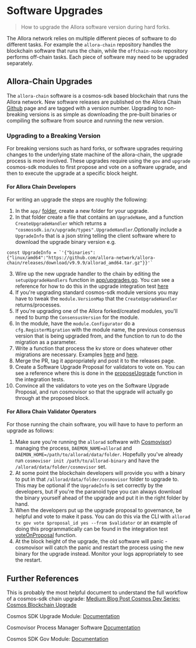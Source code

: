 # Software Upgrades

> How to upgrade the Allora software version during hard forks.

The Allora network relies on multiple different pieces of software to do different tasks.
For example the `allora-chain` repository handles the blockchain software that runs the chain, while
the `offchain-node` repository performs off-chain tasks. Each piece of software may need to
be upgraded separately.

## Allora-Chain Upgrades

The `allora-chain` software is a cosmos-sdk based blockchain that runs the Allora network. New 
software releases are published on the 
Allora Chain [Github](https://github.com/allora-network/allora-chain/releases) page and are tagged
with a version number. Upgrading to non-breaking versions is as simple as downloading the
pre-built binaries or compiling the software from source and running the new version.

### Upgrading to a Breaking Version

For breaking versions such as hard forks, or software upgrades requiring changes to the underlying
state machine of the allora-chain, the upgrade process is more involved. These upgrades require 
using the `gov` and `upgrade` cosmos-sdk modules to first propose and vote on a software upgrade,
and then to execute the upgrade at a specific block height.

#### For Allora Chain Developers

For writing an upgrade the steps are roughly the following:

1. In the `app/` [folder](https://github.com/allora-network/allora-chain/tree/main/app/upgrades), 
create a new folder for your upgrade. 
2. In that folder create a file that contains an `UpgradeName`, and a function `CreateUpgradeHandler` which 
returns a `"cosmossdk.io/x/upgrade/types".UpgradeHandler`.Optionally include a `UpgradeInfo` that is a json string telling the client software
where to download the upgrade binary version e.g.

```golang
const UpgradeInfo = `'{"binaries":{"linux/amd64":"https://github.com/allora-network/allora-chain/releases/download/v9.9.9/allorad_amd64.tar.gz"}}'`
```

3. Wire up the new upgrade handler to the chain by editing the `setupUpgradeHandlers` function in [app/upgrades.go](https://github.com/allora-network/allora-chain/blob/main/app/upgrades.go). You can see a reference for how to do this in the upgrade integration test [here](https://github.com/allora-network/allora-chain/blob/main/test/integration/upgrade.patch)
4. If you're upgrading standard cosmos-sdk module versions you may have to tweak the `module.VersionMap` that the `CreateUpgradeHandler` returns/processes.
5. If you're upgrading one of the Allora forked/created modules, you'll need to bump the `ConsensusVersion` for the module.
6. In the module, have the `module.Configurator` do a `cfg.RegisterMigration` with the module name, the previous consensus 
version that is being upgraded from, and the function to run to do the migration as a parameter.
7. Write a function that process the kv store or does whatever other migrations are necessary. Examples [here](https://github.com/allora-network/allora-chain/blob/main/x/emissions/migrations/v2/migrations.go) and [here](https://github.com/evmos/evmos/blob/main/x/evm/migrations/v7/migrate.go).
8. Merge the PR, tag it appropriately and post it to the releases page.
9. Create a Software Upgrade Proposal for validators to vote on. You can see a reference where this is done in the [proposeUpgrade](https://github.com/allora-network/allora-chain/blob/main/test/integration/upgrade_test.go) function in the integration tests.
10. Convince all the validators to vote yes on the Software Upgrade Proposal, and run cosmovisor so that the upgrade will actually go through at the proposed block.

#### For Allora Chain Validator Operators

For those running the chain software, you will have to have to perform an upgrade as follows:

1. Make sure you're running the `allorad` software with [Cosmovisor](https://docs.cosmos.network/main/build/tooling/cosmovisor)) managing the process, `DAEMON_NAME=allorad` and `DAEMON_HOME=/path/to/allorad/data/folder`. Hopefully you've already run `cosmovisor init /path/to/allorad-binary` and have the `/allorad/data/folder/cosmovisor` set.
2. At some point the blockchain developers will provide you with a binary to put in that  `/allorad/data/folder/cosmovisor` folder to upgrade to. This may be optional if the `UpgradeInfo` is set correctly by the developers, but if you're the paranoid type you can always download the binary yourself ahead of the upgrade and put it in the right folder by hand.
3. When the developers put up the upgrade proposal to governance, be helpful and vote to make it pass. You can do this via the CLI with `allorad tx gov vote $proposal_id yes --from $validator` or an example of doing this programmatically can be found in the integration test [voteOnProposal](https://github.com/allora-network/allora-chain/blob/main/test/integration/upgrade_test.go) function.
4. At the block height of the upgrade, the old software will panic - cosmovisor will catch the panic and restart the process using the new binary for the upgrade instead. Monitor your logs appropriately to see the restart.

## Further References

This is probably the most helpful document to understand the full workflow of a cosmos-sdk chain
upgrade: [Medium Blog Post Cosmos Dev Series: Cosmos Blockchain Upgrade](https://medium.com/web3-surfers/cosmos-dev-series-cosmos-sdk-based-blockchain-upgrade-b5e99181554c)

Cosmos SDK Upgrade Module: [Documentation](https://docs.cosmos.network/main/build/modules/upgrade)

Cosmovisor Process Manager Software [Documentation](https://docs.cosmos.network/main/build/tooling/cosmovisor)

Cosmos SDK Gov Module: [Documentation](https://docs.cosmos.network/main/build/modules/gov)
